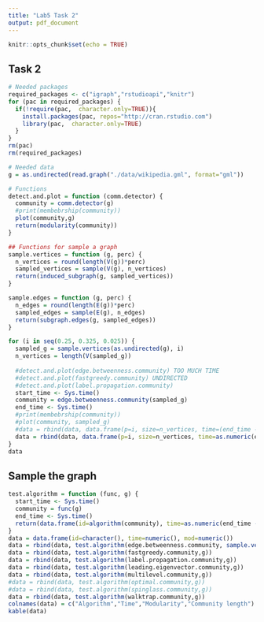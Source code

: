 ```yaml
---
title: "Lab5 Task 2"
output: pdf_document
---
```


```r
knitr::opts_chunk$set(echo = TRUE)
```

## Task 2

```r
# Needed packages
required_packages <- c("igraph","rstudioapi","knitr")
for (pac in required_packages) {
  if(!require(pac,  character.only=TRUE)){
    install.packages(pac, repos="http://cran.rstudio.com")
    library(pac,  character.only=TRUE)
  } 
}
rm(pac)
rm(required_packages)

# Needed data
g = as.undirected(read.graph("./data/wikipedia.gml", format="gml"))

# Functions
detect.and.plot = function (comm.detector) {
  community = comm.detector(g)
  #print(membebrship(community))
  plot(community,g)
  return(modularity(community))
}

## Functions for sample a graph
sample.vertices = function (g, perc) {
  n_vertices = round(length(V(g))*perc)
  sampled_vertices = sample(V(g), n_vertices)
  return(induced_subgraph(g, sampled_vertices))
}

sample.edges = function (g, perc) {
  n_edges = round(length(E(g))*perc)
  sampled_edges = sample(E(g), n_edges)
  return(subgraph.edges(g, sampled_edges))
}

```



```r
for (i in seq(0.25, 0.325, 0.025)) {
  sampled_g = sample.vertices(as.undirected(g), i)
  n_vertices = length(V(sampled_g))
  
  #detect.and.plot(edge.betweenness.community) TOO MUCH TIME
  #detect.and.plot(fastgreedy.community) UNDIRECTED
  #detect.and.plot(label.propagation.community)
  start_time <- Sys.time()
  community = edge.betweenness.community(sampled_g)
  end_time <- Sys.time()
  #print(membebrship(community))
  #plot(community, sampled_g) 
  #data = rbind(data, data.frame(p=i, size=n_vertices, time=(end_time - start_time)))
  data = rbind(data, data.frame(p=i, size=n_vertices, time=as.numeric(end_time - start_time, units="secs"), mod=modularity(community)))
}
data
```

## Sample the graph
```r
test.algorithm = function (func, g) {
  start_time <- Sys.time()
  community = func(g)
  end_time <- Sys.time()
  return(data.frame(id=algorithm(community), time=as.numeric(end_time - start_time, units="secs"), mod=modularity(community), comm=length(community)))
}
data = data.frame(id=character(), time=numeric(), mod=numeric())
data = rbind(data, test.algorithm(edge.betweenness.community, sample.vertices(g, 0.3)))
data = rbind(data, test.algorithm(fastgreedy.community,g))
data = rbind(data, test.algorithm(label.propagation.community,g))
data = rbind(data, test.algorithm(leading.eigenvector.community,g))
data = rbind(data, test.algorithm(multilevel.community,g))
#data = rbind(data, test.algorithm(optimal.community,g))
#data = rbind(data, test.algorithm(spinglass.community,g))
data = rbind(data, test.algorithm(walktrap.community,g))
colnames(data) = c("Algorithm","Time","Modularity","Community length")
kable(data)
```